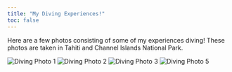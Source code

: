 ```yaml
---
title: "My Diving Experiences!" 
toc: false
---
```


Here are a few photos consisting of some of my experiences diving! These photos are taken in Tahiti and Channel Islands National Park.

::: gallery
<img src="website images/Deepdive.JPG" alt="Diving Photo 1"/> <img src="website images/Mask.JPG" alt="Diving Photo 2"/> <img src="website images/Fish.JPG" alt="Diving Photo 3"/> <img src="website images/Channel.JPG" alt="Diving Photo 5"/>
:::
